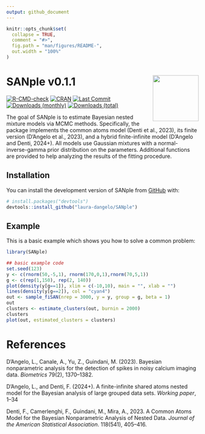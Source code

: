 ```yaml
---
output: github_document
---
```


<!-- README.md is generated from README.Rmd. Please edit that file -->

```r
knitr::opts_chunk$set(
  collapse = TRUE,
  comment = "#>",
  fig.path = "man/figures/README-",
  out.width = "100%"
)
```

# SANple v0.1.1 <img src="man/figures/sanple_draft.png" align="right" width="120" />

<!-- badges: start -->
[![R-CMD-check](https://github.com/laura-dangelo/SANple/actions/workflows/R-CMD-check.yaml/badge.svg)](https://github.com/laura-dangelo/SANple/actions/workflows/R-CMD-check.yaml)
[![CRAN](https://www.r-pkg.org/badges/version/SANple)](https://cran.r-project.org/package=SANple)
[![Last Commit](https://img.shields.io/github/last-commit/laura-dangelo/SANple)](https://github.com/laura-dangelo/SANple)
[![Downloads (monthly)](https://cranlogs.r-pkg.org/badges/SANple?color=brightgreen)](https://www.r-pkg.org/pkg/SANple)
[![Downloads (total)](https://cranlogs.r-pkg.org/badges/grand-total/SANple?color=brightgreen)](https://www.r-pkg.org/pkg/SANple)
<!-- badges: end -->
  
   
The goal of SANple is to estimate Bayesian nested mixture models via MCMC methods. Specifically, the package implements the common atoms model (Denti et al., 2023), its finite version (D'Angelo et al., 2023), and a hybrid finite-infinite model (D'Angelo and Denti, 2024+). All models use Gaussian mixtures with a normal-inverse-gamma prior distribution on the parameters. Additional functions are provided to help analyzing the results of the fitting procedure.

## Installation

You can install the development version of SANple from [GitHub](https://github.com/) with:

``` r
# install.packages("devtools")
devtools::install_github("laura-dangelo/SANple")
```

## Example

This is a basic example which shows you how to solve a common problem:

```r
library(SANple)

## basic example code
set.seed(123)
y <- c(rnorm(50,-5,1), rnorm(170,0,1),rnorm(70,5,1))
g <- c(rep(1,150), rep(2, 140))
plot(density(y[g==1]), xlim = c(-10,10), main = "", xlab = "")
lines(density(y[g==2]), col = "cyan4")
out <- sample_fiSAN(nrep = 3000, y = y, group = g, beta = 1)
out 
clusters <- estimate_clusters(out, burnin = 2000)
clusters
plot(out, estimated_clusters = clusters)
```

# References

D’Angelo, L., Canale, A., Yu, Z., Guindani, M. (2023). Bayesian nonparametric analysis for the detection of spikes in noisy calcium imaging data. *Biometrics* 79(2), 1370–1382. \doi{10.1111/biom.13626}

D’Angelo, L., and Denti, F. (2024+). A finite-infinite shared atoms nested model for the Bayesian analysis of large grouped data sets. *Working paper*, 1–34

Denti, F., Camerlenghi, F., Guindani, M., Mira, A., 2023. A Common Atoms Model for the Bayesian Nonparametric Analysis of Nested Data. *Journal of the American Statistical Association*. 118(541), 405–416. \doi{10.1080/01621459.2021.1933499}
